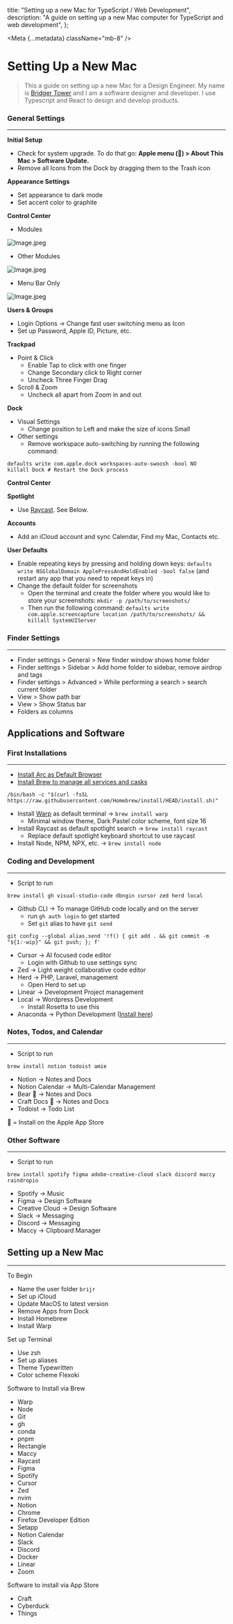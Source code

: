 
  title: "Setting up a new Mac for TypeScript / Web Development",
  description:
    "A guide on setting up a new Mac computer for TypeScript and web development",
};

<Meta {...metadata} className="mb-8" />

<PostWrapper>

# Setting Up a New Mac

> This a guide on setting up a new Mac for a Design Engineer. My name is [Bridger Tower](bridger.to) and I am a software designer and developer. I use Typescript and React to design and develop products.

### General Settings

---

**Initial Setup**

- Check for system upgrade. To do that go: **Apple menu () > About This Mac > Software Update.**
- Remove all Icons from the Dock by dragging them to the Trash icon

**Appearance Settings**

- Set appearance to dark mode
- Set accent color to graphite

**Control Center**

- Modules

![Image.jpeg](https://res.craft.do/user/full/80d2d291-fc94-8ed3-1d98-7f871ed42462/doc/BBAF7AAC-108D-4C7F-91B1-290218FF1783/A9F98996-9166-4EDC-999A-1BEC51319F30_2/GVgkVRfY2G5Gs0EM3TejC48pZ67Nuiv0WMsxgTynriEz/Image.jpeg)

- Other Modules

![Image.jpeg](https://res.craft.do/user/full/80d2d291-fc94-8ed3-1d98-7f871ed42462/doc/BBAF7AAC-108D-4C7F-91B1-290218FF1783/91CB0691-8FBC-4C29-9802-059C2CF8DCA1_2/zOrMoF3Bz7zeEPVHJTolFcDrfhln8SXBXtJkpKyjjDYz/Image.jpeg)

- Menu Bar Only

![Image.jpeg](https://res.craft.do/user/full/80d2d291-fc94-8ed3-1d98-7f871ed42462/doc/BBAF7AAC-108D-4C7F-91B1-290218FF1783/017C5E64-FAF0-41A9-BC94-9BCD1C28191D_2/JzuVy3Awux0fj71x5EJNk0jYdXuP1Nd9jxQRnyRzoNsz/Image.jpeg)

**Users & Groups**

- Login Options → Change fast user switching menu as Icon
- Set up Password, Apple ID, Picture, etc.

**Trackpad**

- Point & Click
  - Enable Tap to click with one finger
  - Change Secondary click to Right corner
  - Uncheck Three Finger Drag
- Scroll & Zoom
  - Uncheck all apart from Zoom in and out

**Dock**

- Visual Settings
  - Change position to Left and make the size of icons Small
- Other settings
  - Remove workspace auto-switching by running the following command:

```other
defaults write com.apple.dock workspaces-auto-swoosh -bool NO
killall Dock # Restart the Dock process
```

**Control Center**

**Spotlight**

- Use [Raycast](https://www.raycast.com/). See Below.

**Accounts**

- Add an iCloud account and sync Calendar, Find my Mac, Contacts etc.

**User Defaults**

- Enable repeating keys by pressing and holding down keys: `defaults write NSGlobalDomain ApplePressAndHoldEnabled -bool false` (and restart any app that you need to repeat keys in)
- Change the default folder for screenshots
  - Open the terminal and create the folder where you would like to store your screenshots: `mkdir -p /path/to/screenshots/`
  - Then run the following command: `defaults write com.apple.screencapture location /path/to/screenshots/ && killall SystemUIServer`

### Finder Settings

---

- Finder settings > General > New finder window shows home folder
- Finder settings > Sidebar > Add home folder to sidebar, remove airdrop and tags
- Finder settings > Advanced > While performing a search > search current folder
- View > Show path bar
- View > Show Status bar
- Folders as columns

## Applications and Software

### First Installations

---

- [Install Arc as Default Browser](http://arc.net/)
- [Install Brew to manage all services and casks](https://brew.sh/)

```other
/bin/bash -c "$(curl -fsSL https://raw.githubusercontent.com/Homebrew/install/HEAD/install.sh)"
```

- Install [Warp](warp.dev) as default terminal → `brew install warp`
  - Minimal window theme, Dark Pastel color scheme, font size 16
- Install Raycast as default spotlight search → `brew install raycast`
  - Replace default spotlight keyboard shortcut to use raycast
- Install Node, NPM, NPX, etc. → `brew install node`

### Coding and Development

---

- Script to run

```other
brew install gh visual-studio-code dbngin cursor zed herd local
```

- Github CLI → To manage GitHub code locally and on the server
  - run `gh auth login` to get started
  - Set `git` alias to have `git send`

```other
git config --global alias.send '!f() { git add . && git commit -m "${1:-wip}" && git push; }; f'
```

- Cursor → AI focused code editor
  - Login with Github to use settings sync
- Zed → Light weight collaborative code editor
- Herd → PHP, Laravel, management
  - Open Herd to set up
- Linear → Development Project management
- Local → Wordpress Development
  - Install Rosetta to use this
- Anaconda → Python Development ([Install here](https://www.anaconda.com/download))

### Notes, Todos, and Calendar

---

- Script to run

```other
brew install notion todoist amie
```

- Notion → Notes and Docs
- Notion Calendar → Multi-Calendar Management
- Bear  → Notes and Docs
- Craft Docs  → Notes and Docs
- Todoist → Todo List

 = Install on the Apple App Store

### Other Software

---

- Script to run

```other
brew install spotify figma adobe-creative-cloud slack discord maccy raindropio
```

- Spotify → Music
- Figma → Design Software
- Creative Cloud → Design Software
- Slack → Messaging
- Discord → Messaging
- Maccy → Clipboard Manager

## Setting up a New Mac

---

To Begin

- Name the user folder `brijr`
- Set up iCloud
- Update MacOS to latest version
- Remove Apps from Dock
- Install Homebrew
- Install Warp

Set up Terminal

- Use zsh
- Set up aliases
- Theme Typewritten
- Color scheme Flexoki

Software to Install via Brew

- Warp
- Node
- Git
- gh
- conda
- pnpm
- Rectangle
- Maccy
- Raycast
- Figma
- Spotify
- Cursor
- Zed
- nvim
- Notion
- Chrome
- Firefox Developer Edition
- Setapp
- Notion Calendar
- Slack
- Discord
- Docker
- Linear
- Zoom

Software to install via App Store

- Craft
- Cyberduck
- Things

</PostWrapper>
